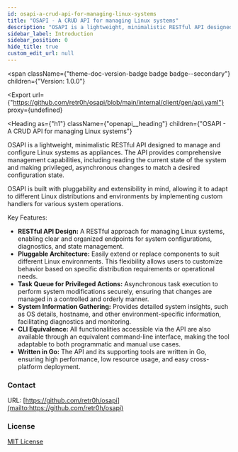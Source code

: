 ```yaml
---
id: osapi-a-crud-api-for-managing-linux-systems
title: "OSAPI - A CRUD API for managing Linux systems"
description: "OSAPI is a lightweight, minimalistic RESTful API designed to manage and"
sidebar_label: Introduction
sidebar_position: 0
hide_title: true
custom_edit_url: null
---
```



<span
  className={"theme-doc-version-badge badge badge--secondary"}
  children={"Version: 1.0.0"}
>
</span>

<Export
  url={"https://github.com/retr0h/osapi/blob/main/internal/client/gen/api.yaml"}
  proxy={undefined}
>
  
</Export>

<Heading
  as={"h1"}
  className={"openapi__heading"}
  children={"OSAPI - A CRUD API for managing Linux systems"}
>
</Heading>



OSAPI is a lightweight, minimalistic RESTful API designed to manage and
configure Linux systems as appliances. The API provides comprehensive
management capabilities, including reading the current state of the system
and making privileged, asynchronous changes to match a desired configuration
state.

OSAPI is built with pluggability and extensibility in mind, allowing it to
adapt to different Linux distributions and environments by implementing
custom handlers for various system operations.

Key Features:
- **RESTful API Design:** A RESTful approach for managing Linux systems,
  enabling clear and organized endpoints for system configurations,
  diagnostics, and state management.
- **Pluggable Architecture:** Easily extend or replace components to suit
  different Linux environments. This flexibility allows users to customize
  behavior based on specific distribution requirements or operational needs.
- **Task Queue for Privileged Actions:** Asynchronous task execution to
  perform system modifications securely, ensuring that changes are managed
  in a controlled and orderly manner.
- **System Information Gathering:** Provides detailed system insights, such
  as OS details, hostname, and other environment-specific information,
  facilitating diagnostics and monitoring.
- **CLI Equivalence:** All functionalities accessible via the API are also
  available through an equivalent command-line interface, making the tool
  adaptable to both programmatic and manual use cases.
- **Written in Go:** The API and its supporting tools are written in Go,
  ensuring high performance, low resource usage, and easy cross-platform
  deployment.


<div
  style={{"display":"flex","flexDirection":"column","marginBottom":"var(--ifm-paragraph-margin-bottom)"}}
>
  <h3
    style={{"marginBottom":"0.25rem"}}
  >
    Contact
  </h3><span>
    
  </span><span>
    URL: [https://github.com/retr0h/osapi](mailto:https://github.com/retr0h/osapi)
  </span>
</div><div
  style={{"marginBottom":"var(--ifm-paragraph-margin-bottom)"}}
>
  <h3
    style={{"marginBottom":"0.25rem"}}
  >
    License
  </h3><a
    href={"https://opensource.org/licenses/MIT"}
  >
    MIT License
  </a>
</div>
      